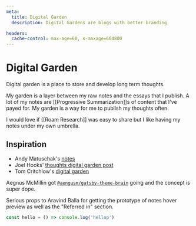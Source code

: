```yaml
---
meta:
  title: Digital Garden
  description: Digital Gardens are blogs with better branding

headers:
  cache-control: max-age=60, s-maxage=604800
---
```


# Digital Garden

Digital garden is a place to store and develop long term thoughts.

My garden is a layer between my raw notes and the essays that I publish. A lot of my notes are [[Progressive Summarization]]s of content that I've payed for. My garden is a way for me to publish my thoughts often.

I would love if [[Roam Research]] was easy to share but I like having my notes under my own umbrella.

## Inspiration

- Andy Matuschak's [notes](https://notes.andymatuschak.org/)
- Joel Hooks' [thoughts digital garden post](https://joelhooks.com/digital-garden)
- Tom Critchlow's [digital garden](https://tomcritchlow.com/2019/02/17/building-digital-garden/)

Aegnus McMillin got [`@aengusm/gatsby-theme-brain`](https://github.com/aengusmcmillin/gatsby-theme-brain) going and the concept is super dope.

Serious props to Aravind Balla for getting the prototype of notes hover preview as well as the "Referred in" section.

```js
const hello = () => console.log('hellop')
```
